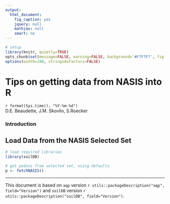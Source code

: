 ---
output:
  html_document:
    fig_caption: yes
    jquery: null
    mathjax: null
    smart: no
---

```{r setup, echo=FALSE, results='hide'}
# setup
library(knitr, quietly=TRUE)
opts_chunk$set(message=FALSE, warning=FALSE, background='#F7F7F7', fig.align='center', fig.retina=1, dev='png', tidy=FALSE, verbose=FALSE)
options(width=100, stringsAsFactors=FALSE)
```

# Tips on getting data from NASIS into R
`r format(Sys.time(), "%Y-%m-%d")`
<br>D.E. Beaudette, J.M. Skovlin, S.Roecker

### Introduction


## Load Data from the NASIS Selected Set
```{r setup-and-get-data, results='show', message=TRUE}
# load required libraries
library(soilDB)

# get pedons from selected set, using defaults
p <- fetchNASIS()
```


----------------------------
This document is based on `aqp` version `r utils::packageDescription("aqp", field="Version")` and `soilDB` version `r utils::packageDescription("soilDB", field="Version")`.
